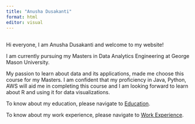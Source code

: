 ```yaml
---
title: "Anusha Dusakanti"
format: html
editor: visual
---
```


## 

Hi everyone, I am Anusha Dusakanti and welcome to my website!

I am currently pursuing my Masters in Data Analytics Engineering at George Mason University.

My passion to learn about data and its applications, made me choose this course for my Masters. I am confident that my proficiency in Java, Python, AWS will aid me in completing this course and I am looking forward to learn about R and using it for data visualizations.

To know about my education, please navigate to [Education](https://anushadusakanti15.github.io/AnushaDusakanti.github.io/quali.html).

To know about my work experience, please navigate to [Work Experience](https://anushadusakanti15.github.io/AnushaDusakanti.github.io/about.html).

